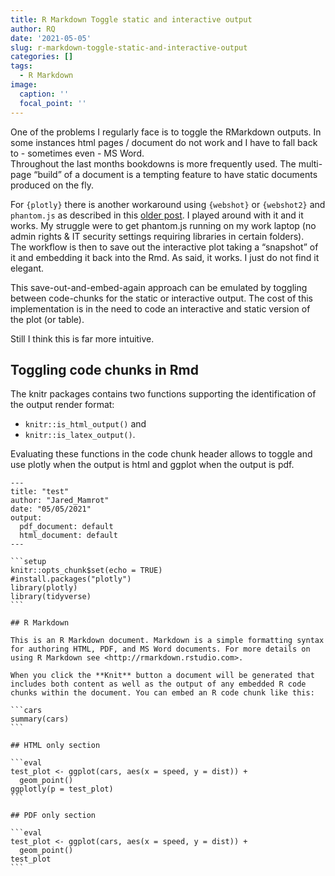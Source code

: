 ```yaml
---
title: R Markdown Toggle static and interactive output
author: RQ
date: '2021-05-05'
slug: r-markdown-toggle-static-and-interactive-output
categories: []
tags:
  - R Markdown
image:
  caption: ''
  focal_point: ''
---
```


One of the problems I regularly face is to toggle the RMarkdown outputs.
In some instances html pages / document do not work and I have to fall back to - sometimes even - MS Word.    
Throughout the last months bookdowns is more frequently used. 
The multi-page "build" of a document is a tempting feature to have static documents produced on the fly.

For `{plotly}` there is another workaround using `{webshot}` or `{webshot2}` and `phantom.js` as described in this [older post](2021-02-01-plotly-to-static-image-for-pdf-or-word/). I played around with it and it works. My struggle were to get phantom.js running on my work laptop (no admin rights & IT security settings requiring libraries in certain folders).     
The workflow is then to save out the interactive plot taking a "snapshot" of it and embedding it back into the Rmd. As said, it works. I just do not find it elegant.

This save-out-and-embed-again approach can be emulated by toggling between code-chunks for the static or interactive output.
The cost of this implementation is in the need to code an interactive and static version of the plot (or table).

Still I think this is far more intuitive.

## Toggling code chunks in Rmd

The knitr packages contains two functions supporting the identification of the output render format: 

* `knitr::is_html_output()` and 
* `knitr::is_latex_output()`. 

Evaluating these functions in the code chunk header allows to toggle and use plotly when the output is html and ggplot when the output is pdf.

````
---
title: "test"
author: "Jared_Mamrot"
date: "05/05/2021"
output:
  pdf_document: default
  html_document: default
---

```setup
knitr::opts_chunk$set(echo = TRUE)
#install.packages("plotly")
library(plotly)
library(tidyverse)
```

## R Markdown

This is an R Markdown document. Markdown is a simple formatting syntax for authoring HTML, PDF, and MS Word documents. For more details on using R Markdown see <http://rmarkdown.rstudio.com>.

When you click the **Knit** button a document will be generated that includes both content as well as the output of any embedded R code chunks within the document. You can embed an R code chunk like this:

```cars
summary(cars)
```

## HTML only section

```{ eval=knitr::is_html_output(), echo=FALSE}
test_plot <- ggplot(cars, aes(x = speed, y = dist)) +
  geom_point()
ggplotly(p = test_plot)
```

## PDF only section

```{ eval=knitr::is_latex_output(), echo=FALSE}
test_plot <- ggplot(cars, aes(x = speed, y = dist)) +
  geom_point()
test_plot
```

````